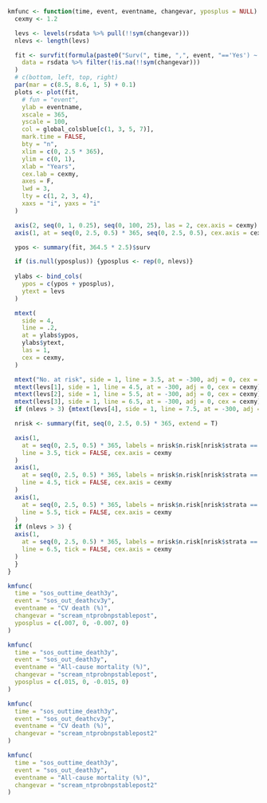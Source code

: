 ```r

kmfunc <- function(time, event, eventname, changevar, yposplus = NULL) {
  cexmy <- 1.2

  levs <- levels(rsdata %>% pull(!!sym(changevar)))
  nlevs <- length(levs)

  fit <- survfit(formula(paste0("Surv(", time, ",", event, "=='Yes') ~ ", changevar)),
    data = rsdata %>% filter(!is.na(!!sym(changevar)))
  )
  # c(bottom, left, top, right)
  par(mar = c(8.5, 8.6, 1, 5) + 0.1)
  plots <- plot(fit,
    # fun = "event",
    ylab = eventname,
    xscale = 365,
    yscale = 100,
    col = global_colsblue[c(1, 3, 5, 7)],
    mark.time = FALSE,
    bty = "n",
    xlim = c(0, 2.5 * 365),
    ylim = c(0, 1),
    xlab = "Years",
    cex.lab = cexmy,
    axes = F,
    lwd = 3,
    lty = c(1, 2, 3, 4),
    xaxs = "i", yaxs = "i"
  )

  axis(2, seq(0, 1, 0.25), seq(0, 100, 25), las = 2, cex.axis = cexmy)
  axis(1, at = seq(0, 2.5, 0.5) * 365, seq(0, 2.5, 0.5), cex.axis = cexmy)

  ypos <- summary(fit, 364.5 * 2.5)$surv

  if (is.null(yposplus)) {yposplus <- rep(0, nlevs)}
    
  ylabs <- bind_cols(
    ypos = c(ypos + yposplus),
    ytext = levs
  )

  mtext(
    side = 4,
    line = .2,
    at = ylabs$ypos,
    ylabs$ytext,
    las = 1,
    cex = cexmy,
  )

  mtext("No. at risk", side = 1, line = 3.5, at = -300, adj = 0, cex = cexmy, font = 2)
  mtext(levs[1], side = 1, line = 4.5, at = -300, adj = 0, cex = cexmy)
  mtext(levs[2], side = 1, line = 5.5, at = -300, adj = 0, cex = cexmy)
  mtext(levs[3], side = 1, line = 6.5, at = -300, adj = 0, cex = cexmy)
  if (nlevs > 3) {mtext(levs[4], side = 1, line = 7.5, at = -300, adj = 0, cex = cexmy)}

  nrisk <- summary(fit, seq(0, 2.5, 0.5) * 365, extend = T)

  axis(1,
    at = seq(0, 2.5, 0.5) * 365, labels = nrisk$n.risk[nrisk$strata == paste0(changevar, "=", levs[1])],
    line = 3.5, tick = FALSE, cex.axis = cexmy
  )
  axis(1,
    at = seq(0, 2.5, 0.5) * 365, labels = nrisk$n.risk[nrisk$strata == paste0(changevar, "=", levs[2])],
    line = 4.5, tick = FALSE, cex.axis = cexmy
  )
  axis(1,
    at = seq(0, 2.5, 0.5) * 365, labels = nrisk$n.risk[nrisk$strata == paste0(changevar, "=", levs[3])],
    line = 5.5, tick = FALSE, cex.axis = cexmy
  )
  if (nlevs > 3) {
  axis(1,
    at = seq(0, 2.5, 0.5) * 365, labels = nrisk$n.risk[nrisk$strata == paste0(changevar, "=", levs[4])],
    line = 6.5, tick = FALSE, cex.axis = cexmy
  )
  }
}
```

```r
kmfunc(
  time = "sos_outtime_death3y",
  event = "sos_out_deathcv3y",
  eventname = "CV death (%)",
  changevar = "scream_ntprobnpstablepost", 
  yposplus = c(.007, 0, -0.007, 0)
)
```

```r
kmfunc(
  time = "sos_outtime_death3y",
  event = "sos_out_death3y",
  eventname = "All-cause mortality (%)",
  changevar = "scream_ntprobnpstablepost", 
  yposplus = c(.015, 0, -0.015, 0)
)
```

```r
kmfunc(
  time = "sos_outtime_death3y",
  event = "sos_out_deathcv3y",
  eventname = "CV death (%)",
  changevar = "scream_ntprobnpstablepost2"
)
```

```r
kmfunc(
  time = "sos_outtime_death3y",
  event = "sos_out_death3y",
  eventname = "All-cause mortality (%)",
  changevar = "scream_ntprobnpstablepost2"
)
```
